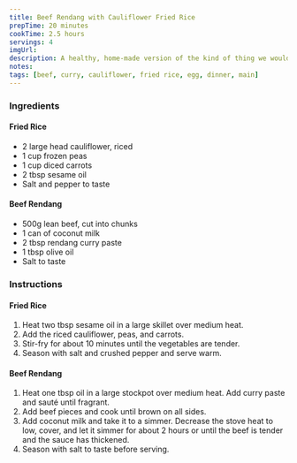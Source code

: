 ```yaml
---
title: Beef Rendang with Cauliflower Fried Rice
prepTime: 20 minutes
cookTime: 2.5 hours
servings: 4
imgUrl:
description: A healthy, home-made version of the kind of thing we would otherwise order from an asian restaurant
notes:
tags: [beef, curry, cauliflower, fried rice, egg, dinner, main]
---
```


### Ingredients

#### Fried Rice

- 2 large head cauliflower, riced
- 1 cup frozen peas
- 1 cup diced carrots
- 2 tbsp sesame oil
- Salt and pepper to taste

#### Beef Rendang

- 500g lean beef, cut into chunks
- 1 can of coconut milk
- 2 tbsp rendang curry paste
- 1 tbsp olive oil
- Salt to taste

### Instructions

#### Fried Rice

1. Heat two tbsp sesame oil in a large skillet over medium heat.
2. Add the riced cauliflower, peas, and carrots.
3. Stir-fry for about 10 minutes until the vegetables are tender.
4. Season with salt and crushed pepper and serve warm.

#### Beef Rendang

1. Heat one tbsp oil in a large stockpot over medium heat. Add curry paste and sauté until fragrant.
2. Add beef pieces and cook until brown on all sides.
3. Add coconut milk and take it to a simmer. Decrease the stove heat to low, cover, and let it simmer for about 2 hours or until the beef is tender and the sauce has thickened.
4. Season with salt to taste before serving.
